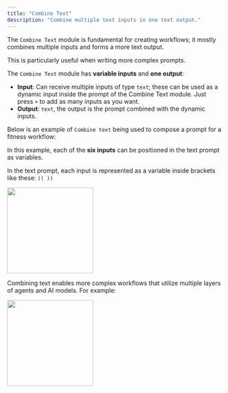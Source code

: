 ```yaml
---
title: "Combine Text"
description: "Combine multiple text inputs in one text output."
---
```


The `Combine Text` module is fundamental for creating workflows; it mostly combines multiple inputs and forms a more text output.

This is particularly useful when writing more complex prompts.

The `Combine Text` module has **variable inputs** and **one output**:

- **Input**: Can receive multiple inputs of type `text`; these can be used as a dynamic input inside the prompt of the Combine Text module. Just press `+` to add as many inputs as you want.
- **Output**: `text`, the output is the prompt combined with the dynamic inputs.

Below is an example of `Combine text` being used to compose a prompt for a fitness workflow:

In this example, each of the **six inputs** can be positioned in the text prompt as variables.

In the text prompt, each input is represented as a variable inside brackets like these: `(( ))`

<img height="200" src="/images/CT.png" />

Combining text enables more complex workflows that utilize multiple layers of agents and AI models. For example:

<img height="200" src="/images/Complex.png" />
